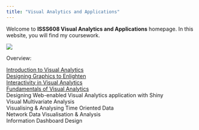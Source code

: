 ```yaml
---
title: "Visual Analytics and Applications"
---
```


Welcome to **ISSS608 Visual Analytics and Applications** homepage. In this website, you will find my coursework.

![](images/clipboard-514459332.png)

Overview:

[Introduction to Visual Analytics](Hands-on_Ex/Hands-on_Ex01/Hands-on_Ex01.html)\
[Designing Graphics to Enlighten](Hands-on_Ex/Hands-on_Ex02/Hands-on_Ex02.html)\
[Interactivity in Visual Analytics](Hands-on_Ex/Hands-on_Ex03/Hands-on_Ex03_1.html)\
[Fundamentals of Visual Analytics](Hands-on_Ex/Hands-on_Ex04/Hands-on_Ex04_1.html)\
Designing Web-enabled Visual Analytics application with Shiny\
Visual Multivariate Analysis\
Visualising & Analysing Time Oriented Data\
Network Data Visualisation & Analysis\
Information Dashboard Design
